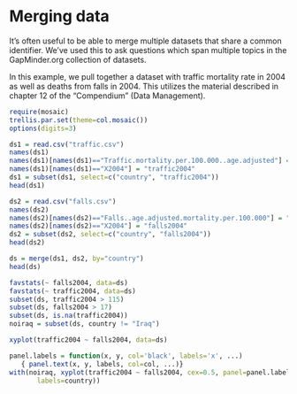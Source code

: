 Merging data
========================================================

It's often useful to be able to merge multiple datasets that share a common identifier.  We've used this to ask questions which span multiple topics in the GapMinder.org collection of datasets.  

In this example, we pull together a dataset with traffic mortality rate in 2004 as well as deaths from falls in 2004.  This utilizes the material described in chapter 12 of the "Compendium" (Data Management).

```r
require(mosaic)
trellis.par.set(theme=col.mosaic())
options(digits=3)
```

```r
ds1 = read.csv("traffic.csv")
names(ds1)
names(ds1)[names(ds1)=="Traffic.mortality.per.100.000..age.adjusted"] = "country"
names(ds1)[names(ds1)=="X2004"] = "traffic2004"
ds1 = subset(ds1, select=c("country", "traffic2004"))
head(ds1)
```

```r
ds2 = read.csv("falls.csv")
names(ds2)
names(ds2)[names(ds2)=="Falls..age.adjusted.mortality.per.100.000"] = "country"
names(ds2)[names(ds2)=="X2004"] = "falls2004"
ds2 = subset(ds2, select=c("country", "falls2004"))
head(ds2)
```

```r
ds = merge(ds1, ds2, by="country")
head(ds)
```

```r
favstats(~ falls2004, data=ds)
favstats(~ traffic2004, data=ds)
subset(ds, traffic2004 > 115)
subset(ds, falls2004 > 17)
subset(ds, is.na(traffic2004))
noiraq = subset(ds, country != "Iraq")
```

```r
xyplot(traffic2004 ~ falls2004, data=ds)
```

```r
panel.labels = function(x, y, col='black', labels='x', ...) 
   { panel.text(x, y, labels, col=col, ...)}
with(noiraq, xyplot(traffic2004 ~ falls2004, cex=0.5, panel=panel.labels,
       labels=country))
```


